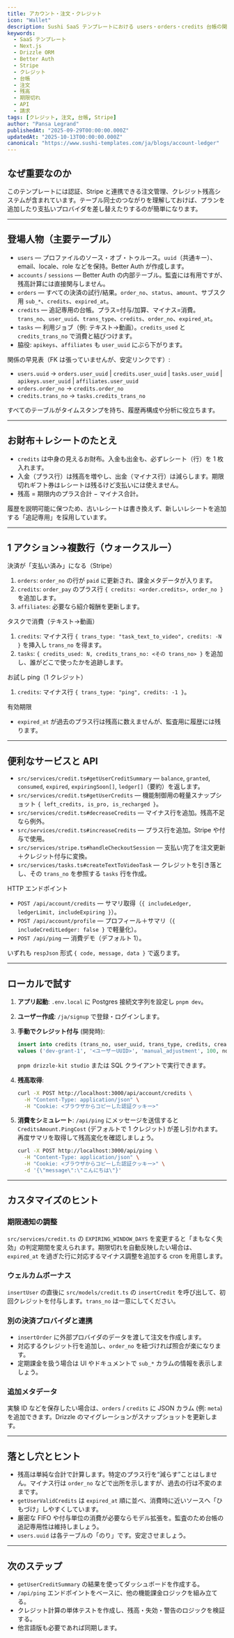 ```yaml
---
title: アカウント・注文・クレジット
icon: "Wallet"
description: Sushi SaaS テンプレートにおける users・orders・credits 台帳の関係を解説。残高の算出式、有効期限の扱い、クレジットの付与・消費・照会に使える API / サービスをまとめます。
keywords:
  - SaaS テンプレート
  - Next.js
  - Drizzle ORM
  - Better Auth
  - Stripe
  - クレジット
  - 台帳
  - 注文
  - 残高
  - 期限切れ
  - API
  - 請求
tags: [クレジット, 注文, 台帳, Stripe]
author: "Pansa Legrand"
publishedAt: "2025-09-29T00:00:00.000Z"
updatedAt: "2025-10-13T00:00:00.000Z"
canonical: "https://www.sushi-templates.com/ja/blogs/account-ledger"
---
```


## なぜ重要なのか

このテンプレートには認証、Stripe と連携できる注文管理、クレジット残高システムが含まれています。テーブル同士のつながりを理解しておけば、プランを追加したり支払いプロバイダを差し替えたりするのが簡単になります。

---

## 登場人物（主要テーブル）

- `users` — プロファイルのソース・オブ・トゥルース。`uuid`（共通キー）、email、locale、role などを保持。Better Auth が作成します。
- `accounts` / `sessions` — Better Auth の内部テーブル。監査には有用ですが、残高計算には直接関与しません。
- `orders` — すべての決済の試行/結果。`order_no`、`status`、`amount`、サブスク用 `sub_*`、`credits`、`expired_at`。
- `credits` — 追記専用の台帳。プラス=付与/加算、マイナス=消費。`trans_no`、`user_uuid`、`trans_type`、`credits`、`order_no`、`expired_at`。
- `tasks` — 利用ジョブ（例: テキスト→動画）。`credits_used` と `credits_trans_no` で消費と結びつけます。
- 脇役: `apikeys`、`affiliates` も `user_uuid` にぶら下がります。

関係の早見表（FK は張っていませんが、安定リンクです）:
- `users.uuid` → `orders.user_uuid` | `credits.user_uuid` | `tasks.user_uuid` | `apikeys.user_uuid` | `affiliates.user_uuid`
- `orders.order_no` → `credits.order_no`
- `credits.trans_no` → `tasks.credits_trans_no`

すべてのテーブルがタイムスタンプを持ち、履歴再構成や分析に役立ちます。

---

## お財布＋レシートのたとえ

- `credits` は中身の見えるお財布。入金も出金も、必ずレシート（行）を 1 枚入れます。
- 入金（プラス行）は残高を増やし、出金（マイナス行）は減らします。期限切れギフト券はレシートは残るけど支払いには使えません。
- 残高 = 期限内のプラス合計 − マイナス合計。

履歴を説明可能に保つため、古いレシートは書き換えず、新しいレシートを追加する「追記専用」を採用しています。

---

## 1 アクション→複数行（ウォークスルー）

決済が「支払い済み」になる（Stripe）
1) `orders`: `order_no` の行が `paid` に更新され、課金メタデータが入ります。
2) `credits`: `order_pay` のプラス行 `{ credits: <order.credits>, order_no }` を追加します。
3) `affiliates`: 必要なら紹介報酬を更新します。

タスクで消費（テキスト→動画）
1) `credits`: マイナス行 `{ trans_type: "task_text_to_video", credits: -N }` を挿入し `trans_no` を得ます。
2) `tasks`: `{ credits_used: N, credits_trans_no: <その trans_no> }` を追加し、誰がどこで使ったかを追跡します。

お試し ping（1 クレジット）
1) `credits`: マイナス行 `{ trans_type: "ping", credits: -1 }`。

有効期限
- `expired_at` が過去のプラス行は残高に数えませんが、監査用に履歴には残ります。

---

## 便利なサービスと API

- `src/services/credit.ts#getUserCreditSummary` — `balance`, `granted`, `consumed`, `expired`, `expiringSoon[]`, `ledger[]`（要約）を返します。
- `src/services/credit.ts#getUserCredits` — 機能制御用の軽量スナップショット `{ left_credits, is_pro, is_recharged }`。
- `src/services/credit.ts#decreaseCredits` — マイナス行を追加。残高不足なら例外。
- `src/services/credit.ts#increaseCredits` — プラス行を追加。Stripe や付与で使用。
- `src/services/stripe.ts#handleCheckoutSession` — 支払い完了を注文更新＋クレジット付与に変換。
- `src/services/tasks.ts#createTextToVideoTask` — クレジットを引き落とし、その `trans_no` を参照する `tasks` 行を作成。

HTTP エンドポイント
- `POST /api/account/credits` — サマリ取得（`{ includeLedger, ledgerLimit, includeExpiring }`）。
- `POST /api/account/profile` — プロフィール＋サマリ（`{ includeCreditLedger: false }` で軽量化）。
- `POST /api/ping` — 消費デモ（デフォルト 1）。

いずれも `respJson` 形式 `{ code, message, data }` で返ります。

---

## ローカルで試す

1. **アプリ起動**: `.env.local` に Postgres 接続文字列を設定し `pnpm dev`。
2. **ユーザー作成**: `/ja/signup` で登録・ログインします。
3. **手動でクレジット付与** (開発時):

   ```sql
   insert into credits (trans_no, user_uuid, trans_type, credits, created_at)
   values ('dev-grant-1', '<ユーザーUUID>', 'manual_adjustment', 100, now());
   ```

   `pnpm drizzle-kit studio` または SQL クライアントで実行できます。
4. **残高取得**:

   ```bash
   curl -X POST http://localhost:3000/api/account/credits \
     -H "Content-Type: application/json" \
     -H "Cookie: <ブラウザからコピーした認証クッキー>"
   ```

5. **消費をシミュレート**: `/api/ping` にメッセージを送信すると `CreditsAmount.PingCost` (デフォルトで 1 クレジット) が差し引かれます。再度サマリを取得して残高変化を確認しましょう。

   ```bash
   curl -X POST http://localhost:3000/api/ping \
     -H "Content-Type: application/json" \
     -H "Cookie: <ブラウザからコピーした認証クッキー>" \
     -d '{\"message\":\"こんにちは\"}'
   ```

---

## カスタマイズのヒント

### 期限通知の調整

`src/services/credit.ts` の `EXPIRING_WINDOW_DAYS` を変更すると「まもなく失効」の判定期間を変えられます。期限切れを自動反映したい場合は、`expired_at` を過ぎた行に対応するマイナス調整を追加する cron を用意します。

### ウェルカムボーナス

`insertUser` の直後に `src/models/credit.ts` の `insertCredit` を呼び出して、初回クレジットを付与します。`trans_no` は一意にしてください。

### 別の決済プロバイダと連携

- `insertOrder` に外部プロバイダのデータを渡して注文を作成します。
- 対応するクレジット行を追加し、`order_no` を紐づければ照合が楽になります。
- 定期課金を扱う場合は UI やドキュメントで `sub_*` カラムの情報を表示しましょう。

### 追加メタデータ

実験 ID などを保存したい場合は、`orders` / `credits` に JSON カラム (例: `meta`) を追加できます。Drizzle のマイグレーションがスナップショットを更新します。

---

## 落とし穴とヒント

- 残高は単純な合計で計算します。特定のプラス行を“減らす”ことはしません。マイナス行は `order_no` などで出所を示しますが、過去の行は不変のままです。
- `getUserValidCredits` は `expired_at` 順に並べ、消費時に近いソースへ「ひもづけ」しやすくしています。
- 厳密な FIFO や付与単位の消費が必要ならモデル拡張を。監査のため台帳の追記専用性は維持しましょう。
- `users.uuid` は各テーブルの「のり」です。安定させましょう。

---

## 次のステップ

- `getUserCreditSummary` の結果を使ってダッシュボードを作成する。
- `/api/ping` エンドポイントをベースに、他の機能課金ロジックを組み立てる。
- クレジット計算の単体テストを作成し、残高・失効・警告のロジックを検証する。
- 他言語版も必要であれば同期します。
